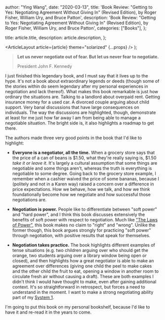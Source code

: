 
  author: "Ying Wang",
  date: "2020-03-13",
  title:
    'Book Review: "Getting to Yes: Negotiating Agreement Without Giving In" (Revised Edition), by Roger Fisher, William Ury, and Bruce Patton',
  description:
    'Book Review: "Getting to Yes: Negotiating Agreement Without Giving In" (Revised Edition), by Roger Fisher, William Ury, and Bruce Patton',
  categories: ["Books"],
};

  title: article.title,
  description: article.description,
};

  <ArticleLayout article={article} theme="solarized" {...props} />
);

> **Let us never negotiate out of fear. But let us never fear to negotiate.**
>
> President John F. Kennedy

I just finished this legendary book, and I must say that it lives up to the
hype. It's not a book about extraordinary legends or deeds (though some of the
stories within do seem legendary after my personal experiences in negotiation
and lack thereof). What makes this book remarkable is just how ordinary the
situations are. Talking to a landlord about overpaid rent. Getting insurance
money for a used car. A divorced couple arguing about child support. Very banal
discussions that have large consequences on individuals. The way the discussions
are highlighted, though, demonstrate at least for me just how far away I am from
being able to manage a negotiable situation. The bright side is, it also
highlights a roadmap to get there.

The authors made three very good points in the book that I'd like to highlight:

- **Everyone is a negotiator, all the time.** When a grocery store says that the
  price of a can of beans is $1.50, what they're really saying is, $1.50 _take
  it or leave it_. It's largely a cultural assumption that some things are
  negotiable and some things aren't, whereas the truth is everything is
  negotiable to some degree. Going back to the grocery store example, I remember
  when a cashier waived the price of some bananas, because I (politely and not
  in a Karen way) raised a concern over a difference in price expectations. How
  we behave, how we talk, and how we think foundationally become how we
  negotiate and how successful those negotiations are.

- **Negotiation is power.** People like to differentiate between "soft power"
  and "hard power", and I think this book discusses extensively the benefits of
  soft power with respect to negotiation. Much like ["The Laws of
  Power"](/posts/2017/12/29/laws_of_power), this book makes no claim to "right"
  and "wrong". Unlike the former though, this book argues strongly for
  practicing "soft power" through negotiation, with positive results that speak
  for themselves.

- **Negotiation takes practice.** The book highlights different examples of
  tense situations (e.g. two children arguing over who should get the orange,
  two students arguing over a library window being open or closed), and then
  highlights how a great negotiator is able to make an agreement over
  differences (giving one child the peel to make cakes and the other child the
  fruit to eat, opening a window in another room to circulate fresh air without
  causing a draft). These are both examples I didn't think I would have thought
  to make, even after gaining additional context. It's so straightforward in
  retrospect, but forces a need to understand in the moment. I want to make a
  strong negotiating ability part of my [System
  1](/posts/2018/08/19/thinking_fast_and_slow).

I'm going to put this book on my personal bookshelf, because I'd like to have it
and re-read it in the years to come.
